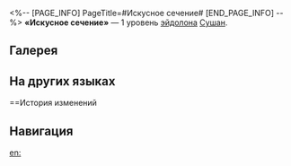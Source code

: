 <%-- [PAGE_INFO]
PageTitle=#Искусное сечение#
[END_PAGE_INFO] --%>
{{Эйдолон Инфобокс
|Название         = Искусное сечение
|Изображение      = Эйдолон Искусное сечение.png
|Персонаж         = Сушан
|Уровень          = 1
|Длительность     = 
|Описание         = Использование навыка на противнике с {{Доп эффект|пробитой уязвимостью}} восстанавливает 1 очко навыков.
|Свойство1        = 
|Масштабирование1 = 
}}
'''«Искусное сечение»''' — 1 уровень [[эйдолон]]а [[Сушан]].

==Галерея==
{{Галерея|position=left|captionalign=center
|Персонаж Сушан Эйдолон 1.png|Осколок Эйдолона
}}

==На других языках==
{{На других языках
|en   = Cut With Ease
|zhs  = 游刃有余
|zht  = 遊刃有餘
|ja   = {{Rubi|游刃有余|ゆうじんゆうよ}}
|ko   = 여유만만
|es   = Corte fácil
|fr   = Tranchant aiguisé
|ru   = Искусное сечение
|th   = Cut With Ease
|vi   = Tay Nghề Thành Thạo
|de   = Mit Leichtigkeit schneiden
|id   = Cut With Ease
|pt   = Cortar Facilmente
}}

==История изменений
{{История изменений|3.5}}

==Навигация==
{{Навык Навбокс|Сушан}}

[[en:]]